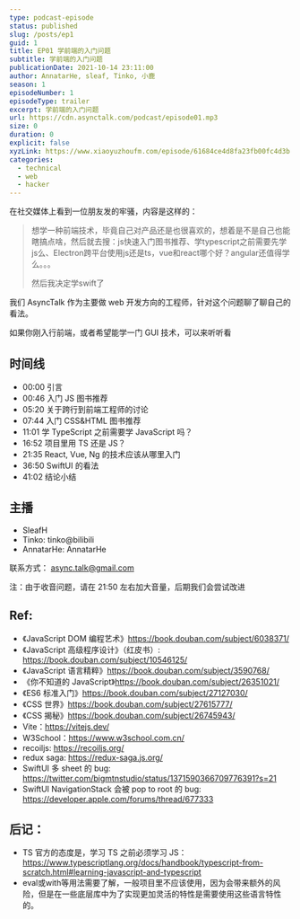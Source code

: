 ```yaml
---
type: podcast-episode
status: published
slug: /posts/ep1
guid: 1
title: EP01 学前端的入门问题
subtitle: 学前端的入门问题
publicationDate: 2021-10-14 23:11:00
author: AnnatarHe, sleaf, Tinko, 小鹿
season: 1
episodeNumber: 1
episodeType: trailer
excerpt: 学前端的入门问题
url: https://cdn.asynctalk.com/podcast/episode01.mp3
size: 0
duration: 0
explicit: false
xyzLink: https://www.xiaoyuzhoufm.com/episode/61684ce4d8fa23fb00fc4d3b
categories:
  - technical
  - web
  - hacker
---
```


在社交媒体上看到一位朋友发的牢骚，内容是这样的：

> 想学一种前端技术，毕竟自己对产品还是也很喜欢的，想着是不是自己也能瞎搞点啥，然后就去搜：js快速入门图书推荐、学typescript之前需要先学js么、Electron跨平台使用js还是ts，vue和react哪个好？angular还值得学么。。。
> 
> 然后我决定学swift了

我们 AsyncTalk 作为主要做 web 开发方向的工程师，针对这个问题聊了聊自己的看法。

如果你刚入行前端，或者希望能学一门 GUI 技术，可以来听听看

## 时间线

* 00:00 引言
* 00:46 入门 JS 图书推荐
* 05:20 关于跨行到前端工程师的讨论
* 07:44 入门 CSS&HTML 图书推荐
* 11:01 学 TypeScript 之前需要学 JavaScript 吗？
* 16:52 项目里用 TS 还是 JS？
* 21:35 React, Vue, Ng 的技术应该从哪里入门
* 36:50 SwiftUI 的看法
* 41:02 结论小结

## 主播

* SleafH
* Tinko: tinko@bilibili
* AnnatarHe: AnnatarHe

联系方式： async.talk@gmail.com

注：由于收音问题，请在 21:50 左右加大音量，后期我们会尝试改进

## Ref:

* 《JavaScript DOM 编程艺术》https://book.douban.com/subject/6038371/
* 《JavaScript 高级程序设计》（红皮书）: https://book.douban.com/subject/10546125/
* 《JavaScript 语言精粹》https://book.douban.com/subject/3590768/
* 《你不知道的 JavaScript》https://book.douban.com/subject/26351021/
* 《ES6 标准入门》https://book.douban.com/subject/27127030/
* 《CSS 世界》https://book.douban.com/subject/27615777/
* 《CSS 揭秘》https://book.douban.com/subject/26745943/
* Vite：https://vitejs.dev/
* W3School：https://www.w3school.com.cn/
* recoiljs: https://recoiljs.org/
* redux saga: https://redux-saga.js.org/
* SwiftUI 多 sheet 的 bug: https://twitter.com/bigmtnstudio/status/1371590366709776391?s=21
* SwiftUI NavigationStack 会被 pop to root 的 bug: https://developer.apple.com/forums/thread/677333

## 后记：
* TS 官方的态度是，学习 TS 之前必须学习 JS： https://www.typescriptlang.org/docs/handbook/typescript-from-scratch.html#learning-javascript-and-typescript
* eval或with等用法需要了解，一般项目里不应该使用，因为会带来额外的风险，但是在一些底层库中为了实现更加灵活的特性是需要使用这些语言特性的。

